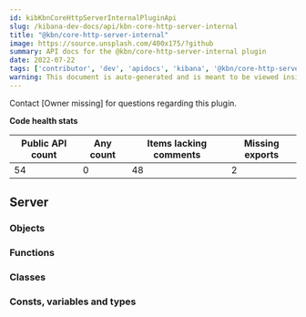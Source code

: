 ```yaml
---
id: kibKbnCoreHttpServerInternalPluginApi
slug: /kibana-dev-docs/api/kbn-core-http-server-internal
title: "@kbn/core-http-server-internal"
image: https://source.unsplash.com/400x175/?github
summary: API docs for the @kbn/core-http-server-internal plugin
date: 2022-07-22
tags: ['contributor', 'dev', 'apidocs', 'kibana', '@kbn/core-http-server-internal']
warning: This document is auto-generated and is meant to be viewed inside our experimental, new docs system. Reach out in #docs-engineering for more info.
---
```




Contact [Owner missing] for questions regarding this plugin.

**Code health stats**

| Public API count  | Any count | Items lacking comments | Missing exports |
|-------------------|-----------|------------------------|-----------------|
| 54 | 0 | 48 | 2 |

## Server

### Objects
<DocDefinitionList data={kbnCoreHttpServerInternalObj.server.objects}/>

### Functions
<DocDefinitionList data={kbnCoreHttpServerInternalObj.server.functions}/>

### Classes
<DocDefinitionList data={kbnCoreHttpServerInternalObj.server.classes}/>

### Consts, variables and types
<DocDefinitionList data={kbnCoreHttpServerInternalObj.server.misc}/>

